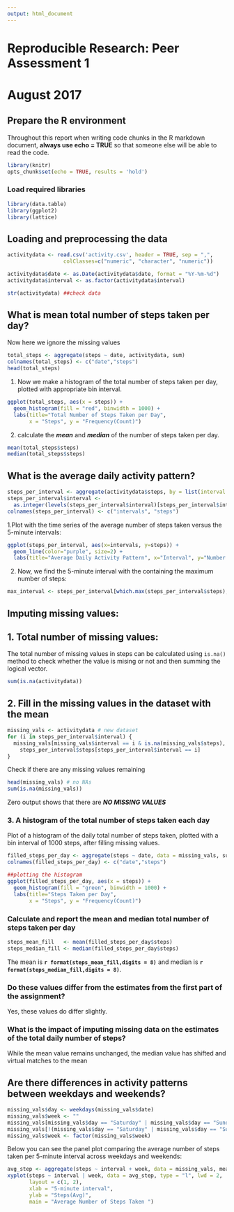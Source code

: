 ```yaml
---
output: html_document
---
```

# Reproducible Research: Peer Assessment 1

# August 2017
## Prepare the R environment

Throughout this report when writing code chunks in the R markdown document, **always use echo = TRUE** so that someone else will be able to read the code. 

```r
library(knitr)
opts_chunk$set(echo = TRUE, results = 'hold')
```
### Load required libraries
```r
library(data.table)
library(ggplot2) 
library(lattice)
```
## Loading and preprocessing the data
```r

activitydata <- read.csv('activity.csv', header = TRUE, sep = ",",
                  colClasses=c("numeric", "character", "numeric"))

activitydata$date <- as.Date(activitydata$date, format = "%Y-%m-%d")
activitydata$interval <- as.factor(activitydata$interval)

str(activitydata) ##check data
```

## What is mean total number of steps taken per day?

Now here we ignore the missing values


```r
total_steps <- aggregate(steps ~ date, activitydata, sum)
colnames(total_steps) <- c("date","steps")
head(total_steps)
```
1. Now we make a histogram of the total number of steps taken per day, plotted with appropriate bin interval.

```r
ggplot(total_steps, aes(x = steps)) + 
  geom_histogram(fill = "red", binwidth = 1000) + 
  labs(title="Total Number of Steps Taken per Day", 
       x = "Steps", y = "Frequency(Count)")
```

2. calculate the ***mean*** and ***median*** of the number of steps taken per day.

```r
mean(total_steps$steps)
median(total_steps$steps)
```

## What is the average daily activity pattern?
```r
steps_per_interval <- aggregate(activitydata$steps, by = list(interval = activitydata$interval),FUN=mean, na.rm=TRUE)
steps_per_interval$interval <- 
  as.integer(levels(steps_per_interval$interval)[steps_per_interval$interval])
colnames(steps_per_interval) <- c("intervals", "steps")
```

1.Plot with the time series of the average number of steps taken versus the 5-minute intervals:
```r
ggplot(steps_per_interval, aes(x=intervals, y=steps)) +   
  geom_line(color="purple", size=2) +  
  labs(title="Average Daily Activity Pattern", x="Interval", y="Number of steps") 
```

2. Now, we find the 5-minute interval with the containing the maximum number of steps:

```r
max_interval <- steps_per_interval[which.max(steps_per_interval$steps),]
```

## Imputing missing values:

## 1. Total number of missing values:

The total number of missing values in steps can be calculated using `is.na()` method to check whether the value is mising or not and then summing the logical vector.

```r
sum(is.na(activitydata))

```


## 2. Fill in the missing values in the dataset with the mean 

```r
missing_vals <- activitydata # new dataset 
for (i in steps_per_interval$interval) {
  missing_vals[missing_vals$interval == i & is.na(missing_vals$steps), ]$steps <- 
    steps_per_interval$steps[steps_per_interval$interval == i]
}
```
Check if there are any missing values remaining 

```r
head(missing_vals) # no NAs
sum(is.na(missing_vals))
```
Zero output shows that there are ***NO MISSING VALUES***

### 3. A histogram of the total number of steps taken each day

Plot of a histogram of the daily total number of steps taken, plotted with a bin interval of 1000 steps, after filling missing values.

```r
filled_steps_per_day <- aggregate(steps ~ date, data = missing_vals, sum)
colnames(filled_steps_per_day) <- c("date","steps")

##plotting the histogram
ggplot(filled_steps_per_day, aes(x = steps)) + 
  geom_histogram(fill = "green", binwidth = 1000) + 
  labs(title="Steps Taken per Day", 
       x = "Steps", y = "Frequency(Count)")
```


### Calculate and report the **mean** and **median** total number of steps taken per day

```r
steps_mean_fill   <- mean(filled_steps_per_day$steps)
steps_median_fill <- median(filled_steps_per_day$steps)
```
The mean is **`r format(steps_mean_fill,digits = 8)`** and median is **`r format(steps_median_fill,digits = 8)`**.

### Do these values differ from the estimates from the first part of the assignment?
Yes, these values do differ slightly.

### What is the impact of imputing missing data on the estimates of the total daily number of steps?
While the mean value remains unchanged, the median value has shifted and virtual matches to the mean

## Are there differences in activity patterns between weekdays and weekends?
```r
missing_vals$day <- weekdays(missing_vals$date)
missing_vals$week <- ""
missing_vals[missing_vals$day == "Saturday" | missing_vals$day == "Sunday", ]$week <- "weekend"
missing_vals[!(missing_vals$day == "Saturday" | missing_vals$day == "Sunday"), ]$week <- "weekday"
missing_vals$week <- factor(missing_vals$week)
```

Below you can see the panel plot comparing the average number of steps taken per 5-minute interval across weekdays and weekends:
```r
avg_step <- aggregate(steps ~ interval + week, data = missing_vals, mean)
xyplot(steps ~ interval | week, data = avg_step, type = "l", lwd = 2,
       layout = c(1, 2), 
       xlab = "5-minute interval", 
       ylab = "Steps(Avg)",
       main = "Average Number of Steps Taken ")
```






